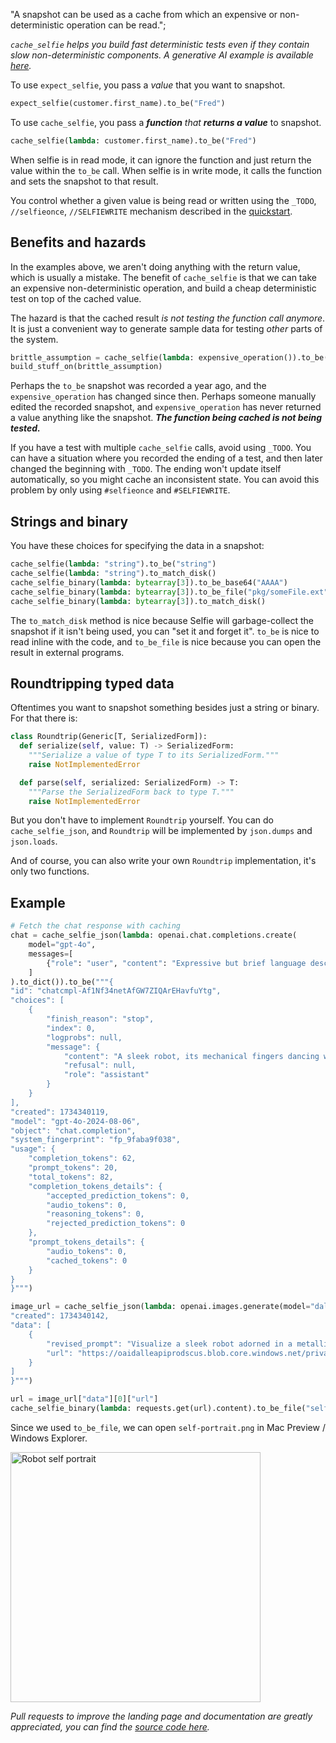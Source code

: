 
  "A snapshot can be used as a cache from which an expensive or non-deterministic operation can be read.";

<DocsImage imgAbsoluteUrl={imageUrl} />

*`cache_selfie` helps you build fast deterministic tests even if they contain slow non-deterministic components. A generative AI example is available [here](https://github.com/diffplug/selfie/blob/main/python/example-pytest-selfie/tests/cache_test.py).*

To use `expect_selfie`, you pass a _value_ that you want to snapshot.

```python
expect_selfie(customer.first_name).to_be("Fred")
```

To use `cache_selfie`, you pass a ***function** that **returns a value*** to snapshot.

```python
cache_selfie(lambda: customer.first_name).to_be("Fred")
```

When selfie is in read mode, it can ignore the function and just return the value within the `to_be` call. When selfie is in write mode, it calls the function and sets the snapshot to that result.

You control whether a given value is being read or written using the `_TODO`, `//selfieonce`, `//SELFIEWRITE` mechanism described in the [quickstart](./get-started#quickstart).

## Benefits and hazards

In the examples above, we aren't doing anything with the return value, which is usually a mistake. The benefit of `cache_selfie` is that we can take an expensive non-deterministic operation, and build a cheap deterministic test on top of the cached value.

The hazard is that the cached result _is not testing the function call anymore_. It is just a convenient way to generate sample data for testing _other_ parts of the system.

```python
brittle_assumption = cache_selfie(lambda: expensive_operation()).to_be("sand")
build_stuff_on(brittle_assumption)
```

Perhaps the `to_be` snapshot was recorded a year ago, and the `expensive_operation` has changed since then. Perhaps someone manually edited the recorded snapshot, and `expensive_operation` has never returned a value anything like the snapshot. ***The function being cached is not being tested.***

If you have a test with multiple `cache_selfie` calls, avoid using `_TODO`. You can have a situation where you recorded the ending of a test, and then later changed the beginning with `_TODO`. The ending won't update itself automatically, so you might cache an inconsistent state. You can avoid this problem by only using `#selfieonce` and `#SELFIEWRITE`.

## Strings and binary

You have these choices for specifying the data in a snapshot:

```python
cache_selfie(lambda: "string").to_be("string")
cache_selfie(lambda: "string").to_match_disk()
cache_selfie_binary(lambda: bytearray[3]).to_be_base64("AAAA")
cache_selfie_binary(lambda: bytearray[3]).to_be_file("pkg/someFile.ext")
cache_selfie_binary(lambda: bytearray[3]).to_match_disk()
```

The `to_match_disk` method is nice because Selfie will garbage-collect the snapshot if it isn't being used, you can "set it and forget it". `to_be` is nice to read inline with the code, and `to_be_file` is nice because you can open the result in external programs.

## Roundtripping typed data

Oftentimes you want to snapshot something besides just a string or binary. For that there is:

```python
class Roundtrip(Generic[T, SerializedForm]):
  def serialize(self, value: T) -> SerializedForm:
    """Serialize a value of type T to its SerializedForm."""
    raise NotImplementedError

  def parse(self, serialized: SerializedForm) -> T:
    """Parse the SerializedForm back to type T."""
    raise NotImplementedError
```

But you don't have to implement `Roundtrip` yourself. You can do `cache_selfie_json`, and `Roundtrip` will be implemented by `json.dumps` and `json.loads`.

And of course, you can also write your own `Roundtrip` implementation, it's only two functions.

## Example


```python
# Fetch the chat response with caching
chat = cache_selfie_json(lambda: openai.chat.completions.create(
    model="gpt-4o",
    messages=[
        {"role": "user", "content": "Expressive but brief language describing a robot creating a self portrait."}
    ]
).to_dict()).to_be("""{
"id": "chatcmpl-Af1Nf34netAfGW7ZIQArEHavfuYtg",
"choices": [
    {
        "finish_reason": "stop",
        "index": 0,
        "logprobs": null,
        "message": {
            "content": "A sleek robot, its mechanical fingers dancing with precision, deftly wields a brush against the canvas. Whirs and clicks echo softly as vibrant strokes emerge, each infused with an unexpected soulfulness. Metal meets art as synthetic imagination captures its own intricate reflection\\u2014a symphony of circuitry bathed in delicate hues.",
            "refusal": null,
            "role": "assistant"
        }
    }
],
"created": 1734340119,
"model": "gpt-4o-2024-08-06",
"object": "chat.completion",
"system_fingerprint": "fp_9faba9f038",
"usage": {
    "completion_tokens": 62,
    "prompt_tokens": 20,
    "total_tokens": 82,
    "completion_tokens_details": {
        "accepted_prediction_tokens": 0,
        "audio_tokens": 0,
        "reasoning_tokens": 0,
        "rejected_prediction_tokens": 0
    },
    "prompt_tokens_details": {
        "audio_tokens": 0,
        "cached_tokens": 0
    }
}
}""")

image_url = cache_selfie_json(lambda: openai.images.generate(model="dall-e-3",prompt=chat['choices'][0]['message']['content']).to_dict()).to_be("""{
"created": 1734340142,
"data": [
    {
        "revised_prompt": "Visualize a sleek robot adorned in a metallic shell. Its highly precise mechanical digits engage rhythmically with a paintbrush, swirling it flawlessly over a robust canvas. The environment is immersed in resonating mechanical sounds blended with the aura of creativity unfurling. Strikingly vivid strokes of paint materialize from the robot's calculated artistry, each stroke conveying a depth and emotion unanticipated of a mechanical entity. This metallic artist exhibits its self-inspired art by meticulously crafting its own intricate reflection\\u2014an orchestra of electronics bathed in a palette of gentle colors.",
        "url": "https://oaidalleapiprodscus.blob.core.windows.net/private/org-SUepmbCtftBix3RViJYKuYKY/user-KFRqcsnjZPSTulNaxrY5wjL3/img-JVxDCOAuLoIky3ucNNJWo7fG.png?st=2024-12-16T08%3A09%3A02Z&se=2024-12-16T10%3A09%3A02Z&sp=r&sv=2024-08-04&sr=b&rscd=inline&rsct=image/png&skoid=d505667d-d6c1-4a0a-bac7-5c84a87759f8&sktid=a48cca56-e6da-484e-a814-9c849652bcb3&skt=2024-12-16T00%3A47%3A43Z&ske=2024-12-17T00%3A47%3A43Z&sks=b&skv=2024-08-04&sig=nIiMMZBNnqPO2jblJ8pDvWS2AFTOaicAWAD6BDqP9jU%3D"
    }
]
}""")

url = image_url["data"][0]["url"]
cache_selfie_binary(lambda: requests.get(url).content).to_be_file("self-portrait.png")
```

Since we used `to_be_file`, we can open `self-portrait.png` in Mac Preview / Windows Explorer.

<img alt="Robot self portrait" src="/dalle-3-py.webp" width="400px" />

_Pull requests to improve the landing page and documentation are greatly appreciated, you can find the [source code here](https://github.com/diffplug/selfie)._
